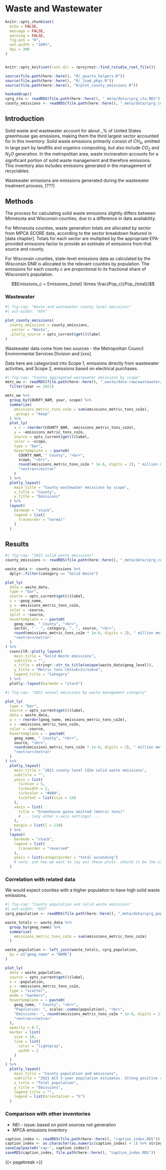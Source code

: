 # Waste and Wastewater 
```r
knitr::opts_chunk$set(
  echo = FALSE,
  message = FALSE,
  warning = FALSE,
  fig.pos = "H",
  out.width = "100%",
  dpi = 300
)


knitr::opts_knit$set(root.dir = rprojroot::find_rstudio_root_file())
```
```r
source(file.path(here::here(), "R/_quarto_helpers.R"))
source(file.path(here::here(), "R/_load_pkgs.R"))
source(file.path(here::here(), "R/plot_county_emissions.R"))

hookaddcap()
cprg_ctu <- readRDS(file.path(here::here(), "_meta/data/cprg_ctu.RDS"))
county_emissions <- readRDS(file.path(here::here(), "_meta/data/cprg_county_emissions.RDS"))
```

## Introduction

Solid waste and wastewater account for about _% of United States greenhouse gas emissions, making them the third largest sector accounted for in this inventory. Solid waste emissions primarily consist of $CH_4$, emitted in large part by landfills and organics composting, but also include $CO_2$ and $N_2O$ generation. In the metropolitan area, waste incineration accounts for a significant portion of solid waste management and therefore emissions. This inventory also includes emissions generated in the management of recyclables.

Wastewater emissions are emissions generated during the wastewater treatment process, [???]

## Methods

The process for calculating solid waste emissions slightly differs between Minnesota and Wisconsin counties, due to a difference in data availability.

For Minnesota counties, waste generation totals are allocated by sector from MPCA SCORE data, according to the sector breakdown featured in [data chapter]. Totals for each sector are multiplied by the appropriate EPA-provided emissions factor to provide an estimate of emissions from that source and county.

For Wisconsin counties, state-level emissions data as calculated by the Wisconsin DNR is allocated to the relevant counties by population. The emissions for each county $c$ are proportional to its fractional share of Wisconsin's population.

$$Emissions_c = Emissions_{total} \times \frac{Pop_c}{Pop_{total}}$$

### Wastewater

```r
#| fig-cap: "Waste and wastewater county level emissions"
#| out-width: "95%"

plot_county_emissions(
  county_emissions = county_emissions,
  .sector = "Waste",
  .plotly_source = opts_current$get()$label
)
```

Wastewater data come from two sources - the Metropolitan Council Environmental Services Division and [xxx]. 

Data here are categorized into Scope 1, emissions directly from wastewater activities, and Scope 2, emissions based on electrical purchases.


```r
#| fig-cap: "County aggregated wastewater emissions by scope"
metc_ww <- readRDS(file.path(here::here(), "_waste/data-raw/wastewater/metc_wastewater.RDS")) %>%
  filter(year == 2021)

metc_ww %>%
  group_by(COUNTY_NAM, year, scope) %>%
  summarize(
    emissions_metric_tons_co2e = sum(emissions_metric_tons_co2e),
    .groups = "keep"
  ) %>%
  plot_ly(
    x = ~ reorder(COUNTY_NAM, -emissions_metric_tons_co2e),
    y = ~emissions_metric_tons_co2e,
    source = opts_current$get()$label,
    color = ~scope,
    type = "bar",
    hovertemplate = ~ paste0(
      COUNTY_NAM, " County", "<br>",
      scope, "<br>",
      round(emissions_metric_tons_co2e * 1e-6, digits = 2), " million metric tons CO<sub>2</sub>e", "<br>",
      "<extra></extra>"
    )
  ) %>%
  plotly_layout(
    main_title = "County wastewater emissions by scope",
    x_title = "County",
    y_title = "Emissions"
  ) %>%
  layout(
    barmode = "stack",
    legend = list(
      traceorder = "normal"
    )
  )
```


## Results

```r
#| fig-cap: "2021 solid waste emissions"
county_emissions <- readRDS(file.path(here::here(), "_meta/data/cprg_county_emissions.RDS"))

waste_data <- county_emissions %>%
  dplyr::filter(category == "Solid Waste")

plot_ly(
  data = waste_data,
  type = "bar",
  source = opts_current$get()$label,
  x = ~geog_name,
  y = ~emissions_metric_tons_co2e,
  color = ~source,
  split = ~source,
  hovertemplate = ~ paste0(
    geog_name, " County", "<br>",
    sector, " - ", category, ", ", source, "<br>",
    round(emissions_metric_tons_co2e * 1e-6, digits = 2), " million metric tons CO<sub>2</sub>e", "<br>",
    "<extra></extra>"
  )
) %>%
  councilR::plotly_layout(
    main_title = "Solid Waste emissions",
    subtitle = "",
    x_title = stringr::str_to_title(unique(waste_data$geog_level)),
    y_title = "Metric tons CO<sub>2</sub>e",
    legend_title = "Category"
  ) %>%
  plotly::layout(barmode = "stack")
```


```r
#| fig-cap: "2021 annual emissions by waste management category"

plot_ly(
  type = "bar",
  source = opts_current$get()$label,
  data = waste_data,
  y = ~ reorder(geog_name, emissions_metric_tons_co2e),
  x = ~emissions_metric_tons_co2e,
  color = ~source,
  hovertemplate = ~ paste0(
    geog_name, " County", "<br>",
    source, "<br>",
    round(emissions_metric_tons_co2e * 1e-6, digits = 2), " million metric tons CO<sub>2</sub>e", "<br>",
    "<extra></extra>"
  )
) %>%
  plotly_layout(
    main_title = "2021 county-level CO2e solid waste emissions",
    subtitle = "",
    yaxis = list(
      ticklen = 5,
      tickwidth = 2,
      tickcolor = "#000",
      tickfont = list(size = 14)
    ),
    xaxis = list(
      title = "Greenhouse gases emitted (metric tons)"
      # ... [any other x-axis settings] ...
    ),
    margin = list(l = 120)
  ) %>%
  layout(
    barmode = "stack",
    legend = list(
      traceorder = "reversed"
    ),
    yaxis = list(categoryorder = "total ascending")
    # note: ask how we want to lay out these plots. should it be the same as others or ascending
  )
```

### Correlation with related data

We would expect counties with a higher population to have high solid waste emissions.

```r
#| fig-cap: "County population and solid waste emissions"
#| out-width: "95%"
cprg_population <- readRDS(file.path(here::here(), "_meta/data/cprg_population.RDS"))

waste_totals <- waste_data %>%
  group_by(geog_name) %>%
  summarise(
    emissions_metric_tons_co2e = sum(emissions_metric_tons_co2e)
  )

waste_population <- left_join(waste_totals, cprg_population,
  by = c("geog_name" = "NAME")
)

plot_ly(
  data = waste_population,
  source = opts_current$get()$label,
  x = ~population,
  y = ~emissions_metric_tons_co2e,
  type = "scatter",
  mode = "markers",
  hovertemplate = ~ paste0(
    geog_name, " County", "<br>",
    "Population: ", scales::comma(population), "<br>",
    "Emissions: ", round(emissions_metric_tons_co2e * 1e-6, digits = 2), " million metric tons CO<sub>2</sub>e", "<br>",
    "<extra></extra>"
  ),
  opacity = 0.7,
  marker = list(
    size = 18,
    line = list(
      color = "lightgray",
      width = 2
    )
  )
) %>%
  plotly_layout(
    main_title = "County population and emissions",
    subtitle = "2021 ACS 5-year population estimates. Strong positive correlation",
    x_title = "Total population",
    y_title = "Emissions",
    legend_title = "",
    legend = list(orientation = "h")
  )
```

### Comparison with other inventories

- NEI - issue: based on point sources not generation
- MPCA emissions inventory

```r
caption_index <- readRDS(file.path(here::here(), "caption_index.RDS"))
caption_index <- as.character(as.numeric(caption_index) + 1) %>% stringr::str_pad(width = 2, side = "left", pad = "0")
saveCap(paste0("cap-", caption_index))
saveRDS(caption_index, file.path(here::here(), "caption_index.RDS"))
```
{{< pagebreak >}}
